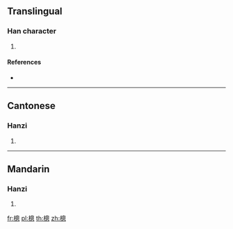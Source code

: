==Translingual==

===Han character===
{{Han char|rn=75|rad=木|as=11|sn=15|four=|canj=DHWP|ids=⿰木悤}}

# {{defn|Han|sort=木11}}

====References====
* {{Han ref|kx=0551.181|dkj=49179|hdz=21281.020|uh=6A2C|ud=27180}}

----

==Cantonese==

===Hanzi===
{{yue-hanzi|jyut=[[sung2]]|y=sung2}}

# {{defn|lang=yue|sort=木11}}

----

==Mandarin==

===Hanzi===
{{cmn-hanzi|pin=[[cōng]] ([[cong1]])|wg=ts'ung<sup>1</sup>}}

# {{defn|lang=cmn|sort=木11}}

[[fr:樬]]
[[pl:樬]]
[[th:樬]]
[[zh:樬]]